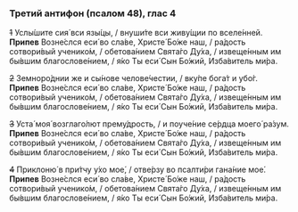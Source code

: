 ### Третий антифон (псалом 48), глас 4

~~1~~ Услы́шите сия́ вси язы́цы, / внуши́те вси живу́щии по вселе́нней.  
**Припев** Возне́слся еси́ во сла́ве, Христе́ Бо́же наш, / ра́дость сотвори́вый ученико́м, / обетова́нием Свята́го Ду́ха, / извеще́нным им бы́вшим благослове́нием, / я́ко Ты еси́ Сын Бо́жий, Изба́витель ми́ра.

~~2~~ Земноро́днии же и сы́нове челове́честии, / вку́пе бога́т и убо́г.  
**Припев** Возне́слся еси́ во сла́ве, Христе́ Бо́же наш, / ра́дость сотвори́вый ученико́м, / обетова́нием Свята́го Ду́ха, / извеще́нным им бы́вшим благослове́нием, / я́ко Ты еси́ Сын Бо́жий, Изба́витель ми́ра.

~~3~~ Уста́ моя́ возглаго́лют прему́дрость, / и поуче́ние се́рдца моего́ ра́зум.  
**Припев** Возне́слся еси́ во сла́ве, Христе́ Бо́же наш, / ра́дость сотвори́вый ученико́м, / обетова́нием Свята́го Ду́ха, / извеще́нным им бы́вшим благослове́нием, / я́ко Ты еси́ Сын Бо́жий, Изба́витель ми́ра.

~~4~~ Приклоню́ в при́тчу у́хо мое́, / отве́рзу во псалти́ри гана́ние мое́.  
**Припев** Возне́слся еси́ во сла́ве, Христе́ Бо́же наш, / ра́дость сотвори́вый ученико́м, / обетова́нием Свята́го Ду́ха, / извеще́нным им бы́вшим благослове́нием, / я́ко Ты еси́ Сын Бо́жий, Изба́витель ми́ра.
